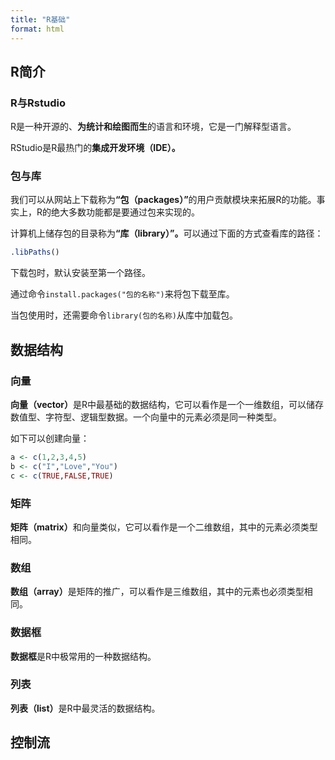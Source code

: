 ```yaml
---
title: "R基础"
format: html
---
```


## R简介

### R与Rstudio

R是一种开源的、**为统计和绘图而生**的语言和环境，它是一门解释型语言。

RStudio是R最热门的**集成开发环境（IDE）。**

### 包与库

我们可以从网站上下载称为**“包（packages）”**的用户贡献模块来拓展R的功能。事实上，R的绝大多数功能都是要通过包来实现的。

计算机上储存包的目录称为**“库（library）”。**可以通过下面的方式查看库的路径：

```r
.libPaths()
```

下载包时，默认安装至第一个路径。

通过命令`install.packages("包的名称")`来将包下载至库。

当包使用时，还需要命令`library(包的名称)`从库中加载包。

## 数据结构

### 向量

**向量（vector）**是R中最基础的数据结构，它可以看作是一个一维数组，可以储存数值型、字符型、逻辑型数据。一个向量中的元素必须是同一种类型。

如下可以创建向量：

```r
a <- c(1,2,3,4,5)
b <- c("I","Love","You")
c <- c(TRUE,FALSE,TRUE)
```

### 矩阵

**矩阵（matrix）**和向量类似，它可以看作是一个二维数组，其中的元素必须类型相同。

### 数组

**数组（array）**是矩阵的推广，可以看作是三维数组，其中的元素也必须类型相同。

### 数据框

**数据框**是R中极常用的一种数据结构。

### 列表

**列表（list）**是R中最灵活的数据结构。

## 控制流
